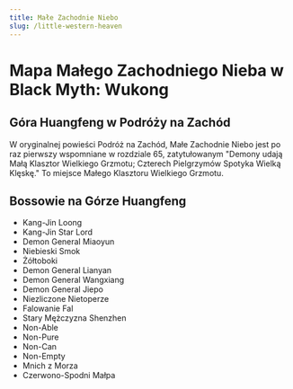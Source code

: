 ```yaml
---
title: Małe Zachodnie Niebo
slug: /little-western-heaven
---
```


# Mapa Małego Zachodniego Nieba w Black Myth: Wukong

## Góra Huangfeng w Podróży na Zachód

W oryginalnej powieści Podróż na Zachód, Małe Zachodnie Niebo jest po raz pierwszy wspomniane w rozdziale 65, zatytułowanym "Demony udają Małą Klasztor Wielkiego Grzmotu; Czterech Pielgrzymów Spotyka Wielką Klęskę." To miejsce Małego Klasztoru Wielkiego Grzmotu.

## Bossowie na Górze Huangfeng

- Kang-Jin Loong
- Kang-Jin Star Lord
- Demon General Miaoyun
- Niebieski Smok
- Żółtoboki
- Demon General Lianyan
- Demon General Wangxiang
- Demon General Jiepo
- Niezliczone Nietoperze
- Falowanie Fal
- Stary Mężczyzna Shenzhen
- Non-Able
- Non-Pure
- Non-Can
- Non-Empty
- Mnich z Morza
- Czerwono-Spodni Małpa


